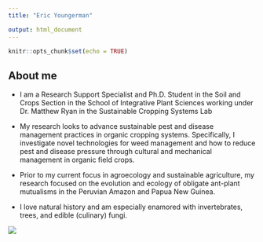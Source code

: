 ```yaml
---
title: "Eric Youngerman"

output: html_document
---
```


```r
knitr::opts_chunk$set(echo = TRUE)
```

## About me
- I am a Research Support Specialist and Ph.D. Student in the Soil and Crops Section in the School of Integrative Plant Sciences working under Dr. Matthew Ryan in the Sustainable Cropping Systems Lab 

- My research looks to advance sustainable pest and disease management practices in organic cropping systems. Specifically, I investigate novel technologies for weed management and how to reduce pest and disease pressure through cultural and mechanical management in organic field crops. 

- Prior to my current focus in agroecology and sustainable agriculture, my research focused on the evolution and ecology of obligate ant-plant mutualisms in the Peruvian Amazon and Papua New Guinea.  

- I love natural history and am especially enamored with invertebrates, trees, and edible (culinary) fungi.  

![](/Users/ey239/Github/assignment-3a-ey239/IMG_17261.jpeg)